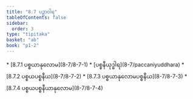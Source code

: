```yaml
---
title: "8.7 ပဉှာဝါရ"
tableOfContents: false
sidebar:
  order: 3
type: "tipitaka"
basket: "ab"
book: "p1-2"
---
```



<DynamicBreadcrumb />



<TableOfContents book="p1-2" section="8.7">
* [8.7.1 ပစ္စယာနုလောမ](8-7/8-7-1)
* [ပစ္စနီယုဒ္ဓါရ](8-7/paccaniyuddhara)
* [8.7.2 ပစ္စယပစ္စနီယ](8-7/8-7-2)
* [8.7.3 ပစ္စယာနုလောမပစ္စနီယ](8-7/8-7-3)
* [8.7.4 ပစ္စယပစ္စနီယာနုလောမ](8-7/8-7-4)
</TableOfContents>